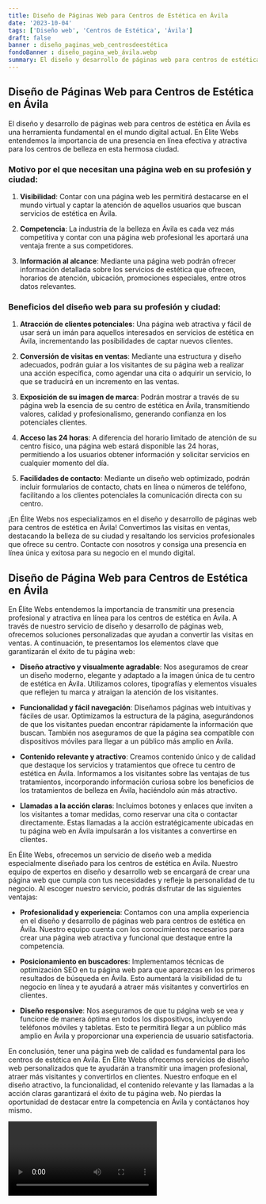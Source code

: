 ```yaml
---
title: Diseño de Páginas Web para Centros de Estética en Ávila
date: '2023-10-04'
tags: ['Diseño web', 'Centros de Estética', 'Ávila']
draft: false
banner : diseño_paginas_web_centrosdeestética
fondoBanner : diseño_pagina_web_ávila.webp
summary: El diseño y desarrollo de páginas web para centros de estética en Ávila es una herramienta fundamental en el mundo digital actual. En Élite Webs entendemos la importancia de una presencia en línea efectiva y atractiva para los centros de belleza en esta hermosa ciudad.
---
```


## Diseño de Páginas Web para Centros de Estética en Ávila

El diseño y desarrollo de páginas web para centros de estética en Ávila es una herramienta fundamental en el mundo digital actual. En Élite Webs entendemos la importancia de una presencia en línea efectiva y atractiva para los centros de belleza en esta hermosa ciudad.

### Motivo por el que necesitan una página web en su profesión y ciudad:

1. **Visibilidad**: Contar con una página web les permitirá destacarse en el mundo virtual y captar la atención de aquellos usuarios que buscan servicios de estética en Ávila. 

2. **Competencia**: La industria de la belleza en Ávila es cada vez más competitiva y contar con una página web profesional les aportará una ventaja frente a sus competidores.

3. **Información al alcance**: Mediante una página web podrán ofrecer información detallada sobre los servicios de estética que ofrecen, horarios de atención, ubicación, promociones especiales, entre otros datos relevantes.

### Beneficios del diseño web para su profesión y ciudad:

1. **Atracción de clientes potenciales**: Una página web atractiva y fácil de usar será un imán para aquellos interesados en servicios de estética en Ávila, incrementando las posibilidades de captar nuevos clientes.

2. **Conversión de visitas en ventas**: Mediante una estructura y diseño adecuados, podrán guiar a los visitantes de su página web a realizar una acción específica, como agendar una cita o adquirir un servicio, lo que se traducirá en un incremento en las ventas.

3. **Exposición de su imagen de marca**: Podrán mostrar a través de su página web la esencia de su centro de estética en Ávila, transmitiendo valores, calidad y profesionalismo, generando confianza en los potenciales clientes.

4. **Acceso las 24 horas**: A diferencia del horario limitado de atención de su centro físico, una página web estará disponible las 24 horas, permitiendo a los usuarios obtener información y solicitar servicios en cualquier momento del día.

5. **Facilidades de contacto**: Mediante un diseño web optimizado, podrán incluir formularios de contacto, chats en línea o números de teléfono, facilitando a los clientes potenciales la comunicación directa con su centro.

¡En Élite Webs nos especializamos en el diseño y desarrollo de páginas web para centros de estética en Ávila! Convertimos las visitas en ventas, destacando la belleza de su ciudad y resaltando los servicios profesionales que ofrece su centro. Contacte con nosotros y consiga una presencia en línea única y exitosa para su negocio en el mundo digital.

<GifSeo />

<Cta />

## Diseño de Página Web para Centros de Estética en Ávila

En Élite Webs entendemos la importancia de transmitir una presencia profesional y atractiva en línea para los centros de estética en Ávila. A través de nuestro servicio de diseño y desarrollo de páginas web, ofrecemos soluciones personalizadas que ayudan a convertir las visitas en ventas. A continuación, te presentamos los elementos clave que garantizarán el éxito de tu página web:

- **Diseño atractivo y visualmente agradable**: Nos aseguramos de crear un diseño moderno, elegante y adaptado a la imagen única de tu centro de estética en Ávila. Utilizamos colores, tipografías y elementos visuales que reflejen tu marca y atraigan la atención de los visitantes.

- **Funcionalidad y fácil navegación**: Diseñamos páginas web intuitivas y fáciles de usar. Optimizamos la estructura de la página, asegurándonos de que los visitantes puedan encontrar rápidamente la información que buscan. También nos aseguramos de que la página sea compatible con dispositivos móviles para llegar a un público más amplio en Ávila.

- **Contenido relevante y atractivo**: Creamos contenido único y de calidad que destaque los servicios y tratamientos que ofrece tu centro de estética en Ávila. Informamos a los visitantes sobre las ventajas de tus tratamientos, incorporando información curiosa sobre los beneficios de los tratamientos de belleza en Ávila, haciéndolo aún más atractivo.

- **Llamadas a la acción claras**: Incluimos botones y enlaces que inviten a los visitantes a tomar medidas, como reservar una cita o contactar directamente. Estas llamadas a la acción estratégicamente ubicadas en tu página web en Ávila impulsarán a los visitantes a convertirse en clientes.

En Élite Webs, ofrecemos un servicio de diseño web a medida especialmente diseñado para los centros de estética en Ávila. Nuestro equipo de expertos en diseño y desarrollo web se encargará de crear una página web que cumpla con tus necesidades y refleje la personalidad de tu negocio. Al escoger nuestro servicio, podrás disfrutar de las siguientes ventajas:

- **Profesionalidad y experiencia**: Contamos con una amplia experiencia en el diseño y desarrollo de páginas web para centros de estética en Ávila. Nuestro equipo cuenta con los conocimientos necesarios para crear una página web atractiva y funcional que destaque entre la competencia.

- **Posicionamiento en buscadores**: Implementamos técnicas de optimización SEO en tu página web para que aparezcas en los primeros resultados de búsqueda en Ávila. Esto aumentará la visibilidad de tu negocio en línea y te ayudará a atraer más visitantes y convertirlos en clientes.

- **Diseño responsive**: Nos aseguramos de que tu página web se vea y funcione de manera óptima en todos los dispositivos, incluyendo teléfonos móviles y tabletas. Esto te permitirá llegar a un público más amplio en Ávila y proporcionar una experiencia de usuario satisfactoria.

En conclusión, tener una página web de calidad es fundamental para los centros de estética en Ávila. En Élite Webs ofrecemos servicios de diseño web personalizados que te ayudarán a transmitir una imagen profesional, atraer más visitantes y convertirlos en clientes. Nuestro enfoque en el diseño atractivo, la funcionalidad, el contenido relevante y las llamadas a la acción claras garantizará el éxito de tu página web. No pierdas la oportunidad de destacar entre la competencia en Ávila y contáctanos hoy mismo.

<Video />

<CtaBot job='Centros de Estética' city='Ávila'/>

<Gmaps query='Ávila+españa+maps' />